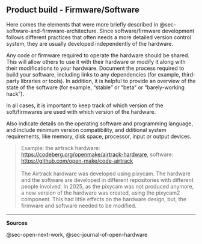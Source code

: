 ## Product build - Firmware/Software {#sec-product-build-firmwaresoftware}

Here comes the elements that were more briefly described in @sec-software-and-firmware-architecture.
Since software/firmware development follows different practices that often needs a more detailed version control system, they are usually developed independently of the hardware.

Any code or firmware required to operate the hardware should be shared. This will allow others to use it with their hardware or modify it along with their modifications to your hardware. Document the process required to build your software, including links to any dependencies (for example, third-party libraries or tools). In addition, it is helpful to provide an overview of the state of the software (for example, “stable” or “beta” or “barely-working hack”).

In all cases, it is important to keep track of which version of the soft/firmwares are used with which version of the hardware.

Also indicate details on the operating software and programming language, and include minimum version compatibility, and dditional system requirements, like memory, disk space, processor, input or output devices.


> Example: the airtrack hardware: <https://codeberg.org/openmake/airtrack-hardware>, software: <https://github.com/open-make/code-airtrack>\
> \
> The Airtrack hardware was developed using pixycam.
> The hardware and the software are developed in different repositories with different people involved.
> In 2025, as the pixycam was not produced anymore, a new version of the hardware was created, using the pixycam2 component.
> This had little effects on the hardware design, but, the firmware and software needed to be modified.

------------------------------------------------------------------------

**Sources**

@sec-open-next-work, @sec-journal-of-open-hardware

